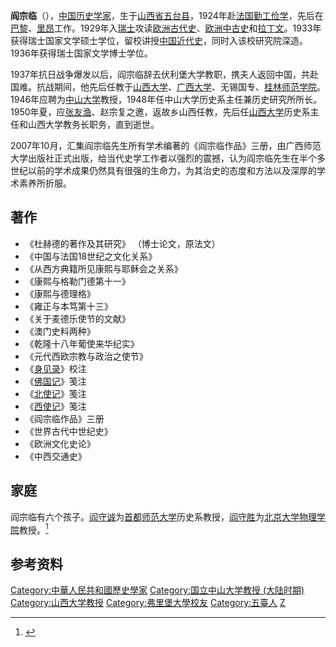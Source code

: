 '''阎宗临'''（{{bd|1904年||1978年|10月5日|catIdx=Y阎}}），[[中国|中国]][[历史学家|历史学家]]，生于[[山西省|山西省]][[五台县|五台县]]，1924年赴[[法国|法国]][[勤工俭学|勤工俭学]]，先后在[[巴黎|巴黎]]、[[里昂|里昂]]工作。1929年入[[瑞士|瑞士]]{{link-en|弗里堡大学|University of Fribourg|弗里堡大学}}攻读[[欧洲古代史|欧洲古代史]]、[[欧洲中古史|欧洲中古史]]和[[拉丁文|拉丁文]]。1933年获得瑞士国家文学硕士学位，留校讲授[[中国近代史|中国近代史]]，同时入该校研究院深造。1936年获得瑞士国家文学博士学位。

1937年抗日战争爆发以后，阎宗临辞去伏利堡大学教职，携夫人返回中国，共赴国难。抗战期间，他先后任教于[[山西大学|山西大学]]、[[广西大学|广西大学]]、无锡国专、[[桂林师范学院|桂林师范学院]]。1946年应聘为[[中山大学|中山大学]]教授，1948年任中山大学历史系主任兼历史研究所所长。1950年夏，应[[張友漁_(法學家)|张友渔]]、赵宗复之邀，返故乡山西任教，先后任[[山西大学|山西大学]]历史系主任和山西大学教务长职务，直到逝世。

2007年10月，汇集阎宗临先生所有学术编著的《阎宗临作品》三册，由广西师范大学出版社正式出版，给当代史学工作者以强烈的震撼，认为阎宗临先生在半个多世纪以前的学术成果仍然具有很强的生命力，为其治史的态度和方法以及深厚的学术素养所折服。

==著作==
*《杜赫德的著作及其研究》 （博士论文，原法文）
*《中国与法国18世纪之文化关系》 
*《从西方典籍所见康熙与耶稣会之关系》 
*《康熙与格勒门德第十一》
*《康熙与德理格》 
*《雍正与本笃第十三》 
*《关于麦德乐使节的文献》 
*《澳门史料两种》 
*《乾隆十八年葡使来华纪实》 
*《元代西欧宗教与政治之使节》
*《[[身见录|身见录]]》校注  
*《[[佛国记|佛国记]]》笺注
*《[[北使记|北使记]]》笺注
*《[[西使记|西使记]]》笺注
*《阎宗临作品》三册
*《世界古代中世纪史》
*《欧洲文化史论》
*《中西交通史》

== 家庭 ==
阎宗临有六个孩子。[[阎守诚|阎守诚]]为[[首都师范大学|首都师范大学]]历史系教授，[[阎守胜|阎守胜]]为[[北京大学物理学院|北京大学物理学院]]教授。<ref>{{cite news|title=“新儒家”的梁漱溟与阎宗临先生|url=http://www.gmw.cn/02blqs/2004-05/07/content_64818.htm|accessdate=2016-03-10|agency=光明网|date=2004-05-07|archive-date=2016-03-10|archive-url=https://web.archive.org/web/20160310131430/http://www.gmw.cn/02blqs/2004-05/07/content_64818.htm|dead-url=no}}</ref>

== 参考资料 ==
{{reflist}}

{{DEFAULTSORT:Yan}}
[[Category:中華人民共和國歷史學家|Category:中華人民共和國歷史學家]]
[[Category:国立中山大学教授_(大陆时期)|Category:国立中山大学教授 (大陆时期)]]
[[Category:山西大学教授|Category:山西大学教授]]
[[Category:弗里堡大學校友|Category:弗里堡大學校友]]
[[Category:五臺人|Category:五臺人]]
[[Category:閻姓|Z]]